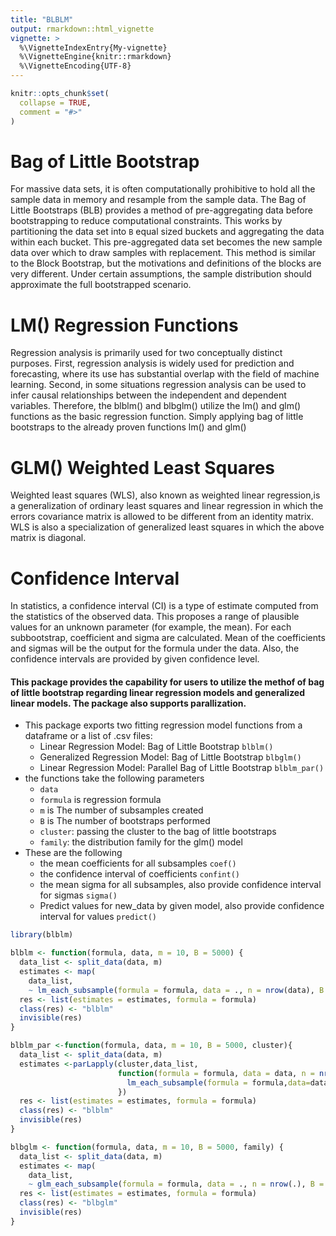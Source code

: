 ```yaml
---
title: "BLBLM"
output: rmarkdown::html_vignette
vignette: >
  %\VignetteIndexEntry{My-vignette}
  %\VignetteEngine{knitr::rmarkdown}
  %\VignetteEncoding{UTF-8}
---
```


```r
knitr::opts_chunk$set(
  collapse = TRUE,
  comment = "#>"
)
```


# Bag of Little Bootstrap
For massive data sets, it is often computationally prohibitive to hold all the sample data in memory and resample from the sample data. The Bag of Little Bootstraps (BLB) provides a method of pre-aggregating data before bootstrapping to reduce computational constraints. This works by partitioning the data set into `B` equal sized buckets and aggregating the data within each bucket. This pre-aggregated data set becomes the new sample data over which to draw samples with replacement. This method is similar to the Block Bootstrap, but the motivations and definitions of the blocks are very different. Under certain assumptions, the sample distribution should approximate the full bootstrapped scenario. 

# LM() Regression Functions
Regression analysis is primarily used for two conceptually distinct purposes. First, regression analysis is widely used for prediction and forecasting, where its use has substantial overlap with the field of machine learning. Second, in some situations regression analysis can be used to infer causal relationships between the independent and dependent variables. Therefore, the blblm() and blbglm() utilize the lm() and glm() functions as the basic regression function. Simply applying bag of little bootstraps to the already proven functions lm() and glm()

# GLM() Weighted Least Squares
Weighted least squares (WLS), also known as weighted linear regression,is a generalization of ordinary least squares and linear regression in which the errors covariance matrix is allowed to be different from an identity matrix. WLS is also a specialization of generalized least squares in which the above matrix is diagonal.

# Confidence Interval
In statistics, a confidence interval (CI) is a type of estimate computed from the statistics of the observed data. This proposes a range of plausible values for an unknown parameter (for example, the mean). For each subbootstrap, coefficient and sigma are calculated. Mean of the coefficients and sigmas will be the output for the formula under the data. Also, the confidence intervals are provided by given confidence level.

#### This package provides the capability for users to utilize the methof of bag of little bootstrap regarding linear regression models and generalized linear models. The package also supports parallization.  

* This package exports two fitting regression model functions from a dataframe or a list of .csv files:
  - Linear Regression Model: Bag of Little Bootstrap `blblm()`
  - Generalized Regression Model: Bag of Little Bootstrap `blbglm()`
  - Linear Regression Model: Parallel Bag of Little Bootstrap `blblm_par()`
* the functions take the following parameters 
  - `data`
  - `formula` is regression formula
  - `m` is The number of subsamples created
  - `B` is The number of bootstraps performed
  - `cluster`: passing the cluster to the bag of little bootstraps
  - `family`: the distribution family for the glm() model 
* These are the following 
  - the mean coefficients for all subsamples `coef()`
  - the confidence interval of coefficients `confint()`
  - the mean sigma for all subsamples, also provide confidence interval for sigmas `sigma()`
  - Predict values for new_data by given model, also provide confidence interval for values `predict()`

```r
library(blblm)
```
```r
blblm <- function(formula, data, m = 10, B = 5000) {
  data_list <- split_data(data, m)
  estimates <- map(
    data_list,
    ~ lm_each_subsample(formula = formula, data = ., n = nrow(data), B = B))
  res <- list(estimates = estimates, formula = formula)
  class(res) <- "blblm"
  invisible(res)
}

blblm_par <-function(formula, data, m = 10, B = 5000, cluster){
  data_list <- split_data(data, m)
  estimates <-parLapply(cluster,data_list,
                        function(formula = formula, data = data, n = nrow(data), B=B){
                          lm_each_subsample(formula = formula,data=data,n=n,B=B)
                        })
  res <- list(estimates = estimates, formula = formula)
  class(res) <- "blblm"
  invisible(res)
}

blbglm <- function(formula, data, m = 10, B = 5000, family) {
  data_list <- split_data(data, m)
  estimates <- map(
    data_list,
    ~ glm_each_subsample(formula = formula, data = ., n = nrow(.), B = B, family))
  res <- list(estimates = estimates, formula = formula)
  class(res) <- "blbglm"
  invisible(res)
}

```
